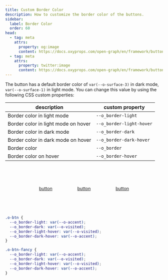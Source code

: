 ```yaml
---
title: Custom Border Color
description: How to customize the border color of the buttons.
sidebar:
  label: Border Color
  order: 60
head:
  - tag: meta
    attrs:
      property: og:image
      content: https://docs.oxyprops.com/open-graph/en/framework/buttons/custom-border-color.png
  - tag: meta
    attrs:
      property: twitter:image
      content: https://docs.oxyprops.com/open-graph/en/framework/buttons/custom-border-color.png
---
```


The button has a default border color of `var(--o-surface-3)` in dark mode, `var(--o-surface-1)` in light mode. You can change this value by using the following CSS custom properties:

| description                         | custom property                                                                         |
| ----------------------------------- | --------------------------------------------------------------------------------------- |
| Border color in light mode          | <ClipboardCopy value="--o_border-light:">`--o_border-light`</ClipboardCopy>             |
| Border color in light mode on hover | <ClipboardCopy value="--o_border-light-hover:">`--o_border-light-hover`</ClipboardCopy> |
| Border color in dark mode           | <ClipboardCopy value="--o_border-dark:">`--o_border-dark`</ClipboardCopy>               |
| Border color in dark mode on hover  | <ClipboardCopy value="--o_border-dark-hover:">`--o_border-dark-hover`</ClipboardCopy>   |
| Border color                        | <ClipboardCopy value="--o_border:">`--o_border`</ClipboardCopy>                         |
| Border color on hover               | <ClipboardCopy value="--o_border-hover:">`--o_border-hover`</ClipboardCopy>             |

<div style="display: flex; flex-wrap: wrap; column-gap:5rem;row-gap:1rem; width:100%; justify-content: center; align-items: center;padding-block: 4rem;">
  <a
    href="#custom-border-color"
    class="o-btn o-btn-outline"
    style="--o_border-light: var(--o-links);--o_border-dark: var(--o-links);--o_border-light-hover: var(--o-text-1);--o_border-dark-hover: var(--o-text-1);"
  >
    <span>button</span>
  </a>
  <a
    href="#custom-border-color"
    class="o-btn o-btn-outline"
    style="--o_border-light: var(--o-accent);--o_border-dark: var(--o-visited);--o_border-light-hover: var(--o-visited);--o_border-dark-hover: var(--o-accent);"
  >
    <span>button</span>
  </a>
  <a
    href="#custom-border-color"
    class="o-btn o-btn-outline"
    style="--o_border-light: var(--o-links);--o_border-dark: var(--o-links);--o_border-light-hover: var(--o-brand);--o_border-dark-hover: var(--o-brand);"
  >
    <span>button</span>
  </a>
</div>

```css title="Fancy button site wide"
.o-btn {
  --o_border-light: var(--o-accent);
  --o_border-dark: var(--o-visited);
  --o_border-light-hover: var(--o-visited);
  --o_border-dark-hover: var(--o-accent);
}
```

```css title="Fancy button modifier class"
.o-btn-fancy {
  --o_border-light: var(--o-accent);
  --o_border-dark: var(--o-visited);
  --o_border-light-hover: var(--o-visited);
  --o_border-dark-hover: var(--o-accent);
}
```
